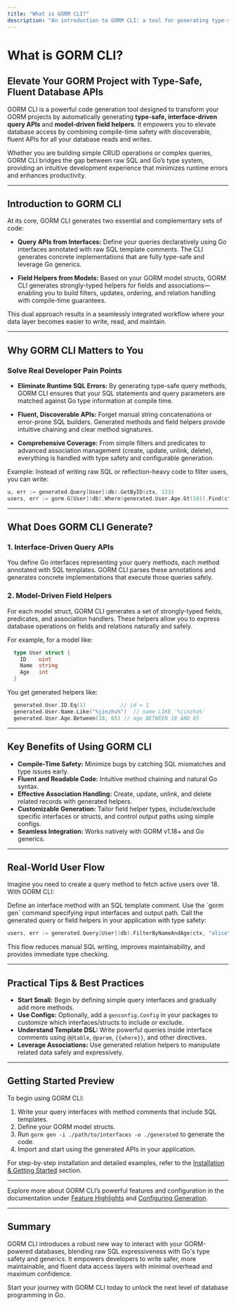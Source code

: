 ```yaml
---
title: "What is GORM CLI?"
description: "An introduction to GORM CLI: a tool for generating type-safe, interface-driven query APIs and model-driven field helpers for GORM projects. Learn how it elevates database access by combining compile-time safety with fluent, discoverable APIs for reads and writes."
---
```


# What is GORM CLI?

## Elevate Your GORM Project with Type-Safe, Fluent Database APIs

GORM CLI is a powerful code generation tool designed to transform your GORM projects by automatically generating **type-safe, interface-driven query APIs** and **model-driven field helpers**. It empowers you to elevate database access by combining compile-time safety with discoverable, fluent APIs for all your database reads and writes.

Whether you are building simple CRUD operations or complex queries, GORM CLI bridges the gap between raw SQL and Go’s type system, providing an intuitive development experience that minimizes runtime errors and enhances productivity.

---

## Introduction to GORM CLI

At its core, GORM CLI generates two essential and complementary sets of code:

- **Query APIs from Interfaces:** Define your queries declaratively using Go interfaces annotated with raw SQL template comments. The CLI generates concrete implementations that are fully type-safe and leverage Go generics.

- **Field Helpers from Models:** Based on your GORM model structs, GORM CLI generates strongly-typed helpers for fields and associations—enabling you to build filters, updates, ordering, and relation handling with compile-time guarantees.

This dual approach results in a seamlessly integrated workflow where your data layer becomes easier to write, read, and maintain.

---

## Why GORM CLI Matters to You

### Solve Real Developer Pain Points

- **Eliminate Runtime SQL Errors:** By generating type-safe query methods, GORM CLI ensures that your SQL statements and query parameters are matched against Go type information at compile time.

- **Fluent, Discoverable APIs:** Forget manual string concatenations or error-prone SQL builders. Generated methods and field helpers provide intuitive chaining and clear method signatures.

- **Comprehensive Coverage:** From simple filters and predicates to advanced association management (create, update, unlink, delete), everything is handled with type safety and configurable generation.

Example: Instead of writing raw SQL or reflection-heavy code to filter users, you can write:

```go
u, err := generated.Query[User](db).GetByID(ctx, 123)
users, err := gorm.G[User](db).Where(generated.User.Age.Gt(18)).Find(ctx)
```

---

## What Does GORM CLI Generate?

### 1. Interface-Driven Query APIs

You define Go interfaces representing your query methods, each method annotated with SQL templates. GORM CLI parses these annotations and generates concrete implementations that execute those queries safely.

### 2. Model-Driven Field Helpers

For each model struct, GORM CLI generates a set of strongly-typed fields, predicates, and association handlers. These helpers allow you to express database operations on fields and relations naturally and safely.

For example, for a model like:

```go
  type User struct {
    ID    uint
    Name  string
    Age   int
  }
```

You get generated helpers like:

```go
  generated.User.ID.Eq(1)           // id = 1
  generated.User.Name.Like("%jinzhu%")  // name LIKE '%jinzhu%'
  generated.User.Age.Between(18, 65) // age BETWEEN 18 AND 65
```

---

## Key Benefits of Using GORM CLI

- **Compile-Time Safety:** Minimize bugs by catching SQL mismatches and type issues early.
- **Fluent and Readable Code:** Intuitive method chaining and natural Go syntax.
- **Effective Association Handling:** Create, update, unlink, and delete related records with generated helpers.
- **Customizable Generation:** Tailor field helper types, include/exclude specific interfaces or structs, and control output paths using simple configs.
- **Seamless Integration:** Works natively with GORM v1.18+ and Go generics.

---

## Real-World User Flow

Imagine you need to create a query method to fetch active users over 18. With GORM CLI:

<Steps>
<Step title="Write Query Interface">
Define an interface method with an SQL template comment.
</Step>
<Step title="Run GORM CLI Generator">
Use the `gorm gen` command specifying input interfaces and output path.
</Step>
<Step title="Use Generated Code">
Call the generated query or field helpers in your application with type safety:

```go
users, err := generated.Query[User](db).FilterByNameAndAge(ctx, "alice", 25)
```
</Step>
</Steps>

This flow reduces manual SQL writing, improves maintainability, and provides immediate type checking.

---

## Practical Tips & Best Practices

- **Start Small:** Begin by defining simple query interfaces and gradually add more methods.
- **Use Configs:** Optionally, add a `genconfig.Config` in your packages to customize which interfaces/structs to include or exclude.
- **Understand Template DSL:** Write powerful queries inside interface comments using `@@table`, `@param`, `{{where}}`, and other directives.
- **Leverage Associations:** Use generated relation helpers to manipulate related data safely and expressively.

---

## Getting Started Preview

To begin using GORM CLI:

1. Write your query interfaces with method comments that include SQL templates.
2. Define your GORM model structs.
3. Run `gorm gen -i ./path/to/interfaces -o ./generated` to generate the code.
4. Import and start using the generated APIs in your application.

For step-by-step installation and detailed examples, refer to the [Installation & Getting Started](https://gorm.io/docs/cli_installation) section.

---

Explore more about GORM CLI’s powerful features and configuration in the documentation under [Feature Highlights](../feature-highlights) and [Configuring Generation](../../guides/advanced-patterns-customization/configuring-codegen).

---

## Summary
GORM CLI introduces a robust new way to interact with your GORM-powered databases, blending raw SQL expressiveness with Go's type safety and generics. It empowers developers to write safer, more maintainable, and fluent data access layers with minimal overhead and maximum confidence.

Start your journey with GORM CLI today to unlock the next level of database programming in Go.
